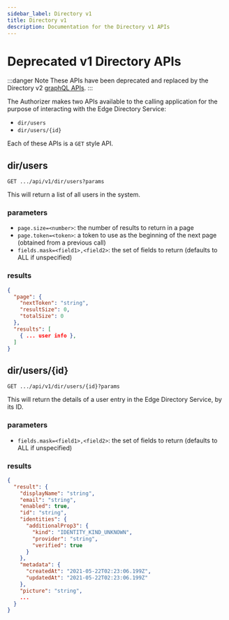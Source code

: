 ```yaml
---
sidebar_label: Directory v1
title: Directory v1
description: Documentation for the Directory v1 APIs
---
```


# Deprecated v1 Directory APIs

:::danger Note
These APIs have been deprecated and replaced by the Directory v2 [graphQL APIs](/docs/v1/directory-guide/scenario).
:::

The Authorizer makes two APIs available to the calling application for the purpose of
interacting with the Edge Directory Service:

- `dir/users`
- `dir/users/{id}`

Each of these APIs is a `GET` style API.

## dir/users

`GET .../api/v1/dir/users?params`

This will return a list of all users in the system.

### parameters

- `page.size=<number>`: the number of results to return in a page
- `page.token=<token>`: a token to use as the beginning of the next page (obtained from a previous call)
- `fields.mask=<field1>,<field2>`: the set of fields to return (defaults to ALL if unspecified)

### results

```json
{
  "page": {
    "nextToken": "string",
    "resultSize": 0,
    "totalSize": 0
  },
  "results": [
    { ... user info },
  ]
}
```

## dir/users/{id}

`GET .../api/v1/dir/users/{id}?params`

This will return the details of a user entry in the Edge Directory Service, by its ID.

### parameters

- `fields.mask=<field1>,<field2>`: the set of fields to return (defaults to ALL if unspecified)

### results

```json
{
  "result": {
    "displayName": "string",
    "email": "string",
    "enabled": true,
    "id": "string",
    "identities": {
      "additionalProp3": {
        "kind": "IDENTITY_KIND_UNKNOWN",
        "provider": "string",
        "verified": true
      }
    },
    "metadata": {
      "createdAt": "2021-05-22T02:23:06.199Z",
      "updatedAt": "2021-05-22T02:23:06.199Z"
    },
    "picture": "string",
    ...
  }
}
```
